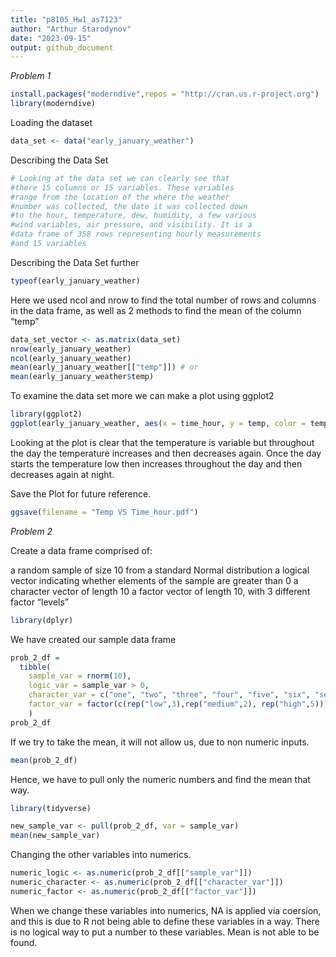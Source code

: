 ```yaml
---
title: "p8105_Hw1_as7123"
author: "Arthur Starodynov"
date: "2023-09-15"
output: github_document
---
```



*Problem 1* 

```r
install.packages("moderndive",repos = "http://cran.us.r-project.org")
library(moderndive)
```


Loading the dataset

```r
data_set <- data("early_january_weather")

```


Describing the Data Set 

```r
# Looking at the data set we can clearly see that 
#there 15 columns or 15 variables. These variables 
#range from the location of the where the weather 
#number was collected, the date it was collected down
#to the hour, temperature, dew, humidity, a few various
#wind variables, air pressure, and visibility. It is a
#data frame of 358 rows representing hourly measurements
#and 15 variables
```


Describing the Data Set further 
```r
typeof(early_january_weather)

```


Here we used ncol and nrow to find the total number of rows and columns in the data frame, as well as 2 methods to find the mean of the column "temp" 
```r
data_set_vector <- as.matrix(data_set)
nrow(early_january_weather)
ncol(early_january_weather)
mean(early_january_weather[["temp"]]) # or
mean(early_january_weather$temp)

```


To examine the data set more we can make a plot using ggplot2
```r
library(ggplot2)
ggplot(early_january_weather, aes(x = time_hour, y = temp, color = temp)) + geom_point()
```


Looking at the plot is clear that the temperature is variable but throughout the day the temperature increases and then decreases again. Once the day starts the temperature low then increases throughout the day and then decreases again at night.


Save the Plot for future reference. 
```r
ggsave(filename = "Temp VS Time_hour.pdf")
```


_Problem 2_


Create a data frame comprised of:


a random sample of size 10 from a standard Normal distribution
a logical vector indicating whether elements of the sample are greater than 0
a character vector of length 10
a factor vector of length 10, with 3 different factor “levels”



```r
library(dplyr)
```


We have created our sample data frame
```r
prob_2_df = 
  tibble( 
    sample_var = rnorm(10),
    logic_var = sample_var > 0,
    character_var = c("one", "two", "three", "four", "five", "six", "seven", "eight", "nine", "ten"),
    factor_var = factor(c(rep("low",3),rep("medium",2), rep("high",5))),
    )
prob_2_df
```


If we try to take the mean, it will not allow us, due to non numeric inputs. 
```r
mean(prob_2_df)
```


Hence, we have to pull only the numeric numbers and find the mean that way.
```r
library(tidyverse)
```
```r
new_sample_var <- pull(prob_2_df, var = sample_var)
mean(new_sample_var)
```


Changing the other variables into numerics.
```r
numeric_logic <- as.numeric(prob_2_df[["sample_var"]])
numeric_character <- as.numeric(prob_2_df[["character_var"]])
numeric_factor <- as.numeric(prob_2_df[["factor_var"]])
```


When we change these variables into numerics, NA is applied via coersion, and this is due to R not being able to define these variables in a way. There is no logical way to put a number to these variables. Mean is not able to be found.